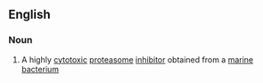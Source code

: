 ==English==

===Noun===
{{en-noun}}

# {{lb|en|cytology}} A highly [[cytotoxic]] [[proteasome]] [[inhibitor]] obtained from a [[marine]] [[bacterium]]
